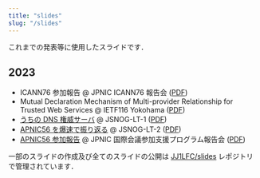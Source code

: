 ```yaml
---
title: "slides"
slug: "/slides"
---
```


これまでの発表等に使用したスライドです．

## 2023

- ICANN76 参加報告 @ JPNIC ICANN76 報告会 ([PDF](https://slides.jj1lfc.dev/ICANN76-report-ppt.pdf))
- Mutual Declaration Mechanism of Multi-provider Relationship for Trusted Web Services @ IETF116 Yokohama ([PDF](https://slides.jj1lfc.dev/M2DMRT-IETF116.pdf))
- [うちの DNS 権威サーバ](https://slides.jj1lfc.dev/230507-jsnog-lt-1-alt) @ JSNOG-LT-1 ([PDF](https://slides.jj1lfc.dev/230507-jsnog-lt-1-alt.pdf))
- [APNIC56 を爆速で振り返る](https://slides.jj1lfc.dev/230916-jsnog-lt-2-alt) @ JSNOG-LT-2 ([PDF](https://slides.jj1lfc.dev/230916-jsnog-lt-2-alt.pdf))
- [APNIC56 参加報告](https://slides.jj1lfc.dev/231031-apnic56-report-alt) @ JPNIC 国際会議参加支援プログラム報告会 ([PDF](https://slides.jj1lfc.dev/231031-apnic56-report-alt.pdf))

一部のスライドの作成及び全てのスライドの公開は [JJ1LFC/slides](https://github.com/JJ1LFC/slides) レポジトリで管理されています．
